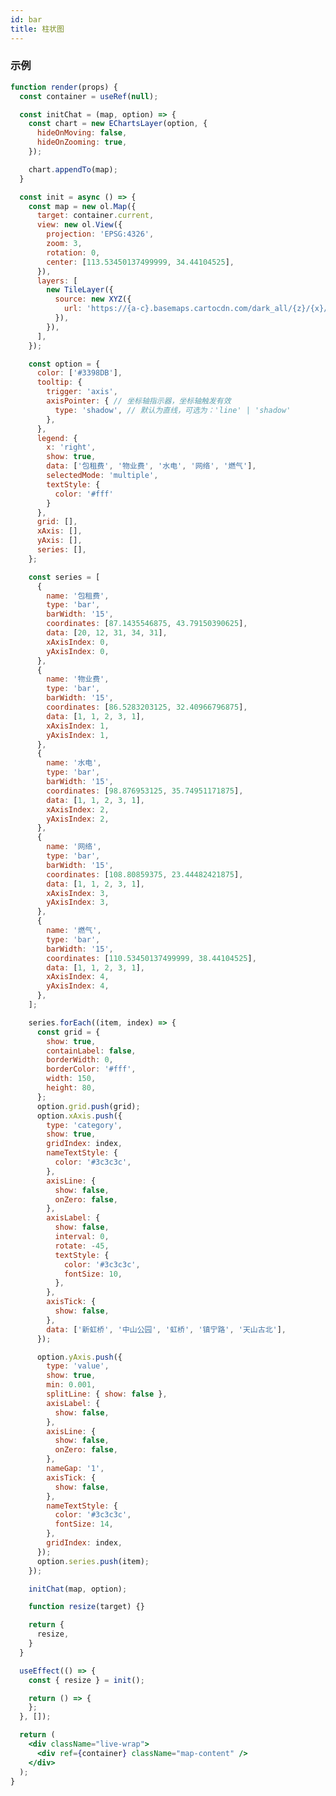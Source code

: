 ```yaml
---
id: bar
title: 柱状图
---
```


### 示例

```jsx live
function render(props) {
  const container = useRef(null);

  const initChat = (map, option) => {
    const chart = new EChartsLayer(option, {
      hideOnMoving: false,
      hideOnZooming: true,
    });

    chart.appendTo(map);
  }

  const init = async () => {
    const map = new ol.Map({
      target: container.current,
      view: new ol.View({
        projection: 'EPSG:4326',
        zoom: 3,
        rotation: 0,
        center: [113.53450137499999, 34.44104525],
      }),
      layers: [
        new TileLayer({
          source: new XYZ({
            url: 'https://{a-c}.basemaps.cartocdn.com/dark_all/{z}/{x}/{y}.png',
          }),
        }),
      ],
    });

    const option = {
      color: ['#3398DB'],
      tooltip: {
        trigger: 'axis',
        axisPointer: { // 坐标轴指示器，坐标轴触发有效
          type: 'shadow', // 默认为直线，可选为：'line' | 'shadow'
        },
      },
      legend: {
        x: 'right',
        show: true,
        data: ['包租费', '物业费', '水电', '网络', '燃气'],
        selectedMode: 'multiple',
        textStyle: {
          color: '#fff'
        }
      },
      grid: [],
      xAxis: [],
      yAxis: [],
      series: [],
    };

    const series = [
      {
        name: '包租费',
        type: 'bar',
        barWidth: '15',
        coordinates: [87.1435546875, 43.79150390625],
        data: [20, 12, 31, 34, 31],
        xAxisIndex: 0,
        yAxisIndex: 0,
      },
      {
        name: '物业费',
        type: 'bar',
        barWidth: '15',
        coordinates: [86.5283203125, 32.40966796875],
        data: [1, 1, 2, 3, 1],
        xAxisIndex: 1,
        yAxisIndex: 1,
      },
      {
        name: '水电',
        type: 'bar',
        barWidth: '15',
        coordinates: [98.876953125, 35.74951171875],
        data: [1, 1, 2, 3, 1],
        xAxisIndex: 2,
        yAxisIndex: 2,
      },
      {
        name: '网络',
        type: 'bar',
        barWidth: '15',
        coordinates: [108.80859375, 23.44482421875],
        data: [1, 1, 2, 3, 1],
        xAxisIndex: 3,
        yAxisIndex: 3,
      },
      {
        name: '燃气',
        type: 'bar',
        barWidth: '15',
        coordinates: [110.53450137499999, 38.44104525],
        data: [1, 1, 2, 3, 1],
        xAxisIndex: 4,
        yAxisIndex: 4,
      },
    ];

    series.forEach((item, index) => {
      const grid = {
        show: true,
        containLabel: false,
        borderWidth: 0,
        borderColor: '#fff',
        width: 150,
        height: 80,
      };
      option.grid.push(grid);
      option.xAxis.push({
        type: 'category',
        show: true,
        gridIndex: index,
        nameTextStyle: {
          color: '#3c3c3c',
        },
        axisLine: {
          show: false,
          onZero: false,
        },
        axisLabel: {
          show: false,
          interval: 0,
          rotate: -45,
          textStyle: {
            color: '#3c3c3c',
            fontSize: 10,
          },
        },
        axisTick: {
          show: false,
        },
        data: ['新虹桥', '中山公园', '虹桥', '镇宁路', '天山古北'],
      });

      option.yAxis.push({
        type: 'value',
        show: true,
        min: 0.001,
        splitLine: { show: false },
        axisLabel: {
          show: false,
        },
        axisLine: {
          show: false,
          onZero: false,
        },
        nameGap: '1',
        axisTick: {
          show: false,
        },
        nameTextStyle: {
          color: '#3c3c3c',
          fontSize: 14,
        },
        gridIndex: index,
      });
      option.series.push(item);
    });

    initChat(map, option);

    function resize(target) {}

    return {
      resize,
    }
  }

  useEffect(() => {
    const { resize } = init();

    return () => {
    };
  }, []);

  return (
    <div className="live-wrap">
      <div ref={container} className="map-content" />
    </div>
  );
}
```

